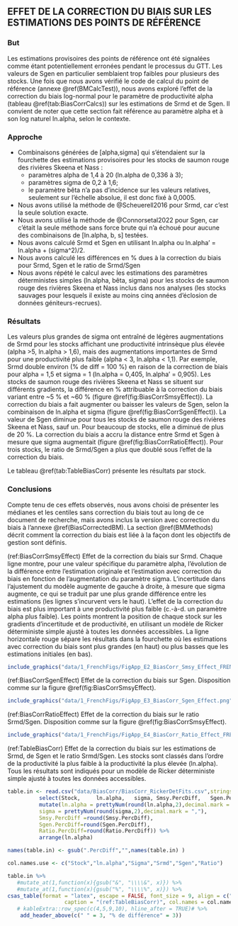 \clearpage
## EFFET DE LA CORRECTION DU BIAIS SUR LES ESTIMATIONS DES POINTS DE RÉFÉRENCE {#BiasCorrtest}

### But

Les estimations provisoires des points de référence ont été signalées comme étant potentiellement erronées pendant le processus du GTT. Les valeurs de Sgen en particulier semblaient trop faibles pour plusieurs des stocks. Une fois que nous avons vérifié le code de calcul du point de référence (annexe \@ref(BMCalcTest)), nous avons exploré l’effet de la correction du biais log-normal pour le paramètre de productivité alpha (tableau \@ref(tab:BiasCorrCalcs)) sur les estimations de Srmd et de Sgen. Il convient de noter que cette section fait référence au paramètre alpha et à son log naturel ln.alpha, selon le contexte.


### Approche

* Combinaisons générées de [alpha,sigma] qui s’étendaient sur la fourchette des estimations provisoires pour les stocks de saumon rouge des rivières Skeena et Nass :
   * paramètres alpha de 1,4 à 20 (ln.alpha de 0,336 à 3);
   * paramètres sigma de 0,2 à 1,6;
   * le paramètre bêta n’a pas d’incidence sur les valeurs relatives, seulement sur l’échelle absolue, il est donc fixé à 0,0005.
* Nous avons utilisé la méthode de @Scheuerell2016  pour Srmd, car c’est la seule solution exacte.
* Nous avons utilisé la méthode de @Connorsetal2022 pour Sgen, car c’était la seule méthode sans force brute qui n’a échoué pour aucune des combinaisons de [ln.alpha, b, s] testées.
* Nous avons calculé Srmd et Sgen en utilisant ln.alpha ou ln.alpha’ = ln.alpha + (sigma^2)/2.
* Nous avons calculé les différences en % dues à la correction du biais pour Srmd, Sgen et le ratio de Srmd/Sgen
* Nous avons répété le calcul avec les estimations des paramètres déterministes simples (ln.alpha, bêta, sigma) pour les stocks de saumon rouge des rivières Skeena et Nass inclus dans nos analyses (les stocks sauvages pour lesquels il existe au moins cinq années d’éclosion de données géniteurs-recrues).


### Résultats

Les valeurs plus grandes de sigma ont entraîné de légères augmentations de Srmd pour les stocks affichant une productivité intrinsèque plus élevée (alpha >5, ln.alpha > 1,6), mais des augmentations importantes de Srmd pour une productivité plus faible (alpha < 3, ln.alpha < 1,1). Par exemple, Srmd double environ (% de diff = 100 %) en raison de la correction de biais pour alpha = 1,5 et sigma = 1 (ln.alpha = 0,405, ln.alpha’ = 0,905). Les stocks de saumon rouge des rivières Skeena et Nass se situent sur différents gradients, la différence en % attribuable à la correction du biais variant entre ~5 % et ~60 % (figure \@ref(fig:BiasCorrSmsyEffect)). La correction du biais a fait augmenter ou baisser les valeurs de Sgen, selon la combinaison de ln.alpha et sigma (figure \@ref(fig:BiasCorrSgenEffect)). La valeur de Sgen diminue pour tous les stocks de saumon rouge des rivières Skeena et Nass, sauf un. Pour beaucoup de stocks, elle a diminué de plus de 20 %. La correction du biais a accru la distance entre Srmd et Sgen à mesure que sigma augmentait (figure \@ref(fig:BiasCorrRatioEffect)). Pour trois stocks, le ratio de Srmd/Sgen a plus que doublé sous l’effet de la correction du biais.

Le tableau \@ref(tab:TableBiasCorr) présente les résultats par stock.



### Conclusions

Compte tenu de ces effets observés, nous avons choisi de présenter les médianes et les centiles sans correction du biais tout au long de ce document de recherche, mais avons inclus la version avec correction du biais à l’annexe \@ref(BiasCorrectedBM). La section \@ref(BMMethods) décrit comment la correction du biais est liée à la façon dont les objectifs de gestion sont définis.



\clearpage
(ref:BiasCorrSmsyEffect) Effet de la correction du biais sur Srmd. Chaque ligne montre, pour une valeur spécifique du paramètre alpha, l’évolution de la différence entre l’estimation originale et l’estimation avec correction du biais en fonction de l’augmentation du paramètre sigma. L’incertitude dans l’ajustement du modèle augmente de gauche à droite, à mesure que sigma augmente, ce qui se traduit par une plus grande différence entre les estimations (les lignes s’incurvent vers le haut). L’effet de la correction du biais est plus important à une productivité plus faible (c.-à-d. un paramètre alpha plus faible). Les points montrent la position de chaque stock sur les gradients d’incertitude et de productivité, en utilisant un modèle de Ricker déterministe simple ajusté à toutes les données accessibles. La ligne horizontale rouge sépare les résultats dans la fourchette où les estimations avec correction du biais sont plus grandes (en haut) ou plus basses que les estimations initiales (en bas).

```r
include_graphics("data/1_FrenchFigs/FigApp_E2_BiasCorr_Smsy_Effect_FRENCH.png")
```


\clearpage
(ref:BiasCorrSgenEffect) Effet de la correction du biais sur Sgen. Disposition comme sur la figure  \@ref(fig:BiasCorrSmsyEffect).

```r
include_graphics("data/1_FrenchFigs/FigApp_E3_BiasCorr_Sgen_Effect.png")
```


\clearpage
(ref:BiasCorrRatioEffect) Effet de la correction du biais sur le ratio Srmd/Sgen. Disposition comme sur la figure \@ref(fig:BiasCorrSmsyEffect).

```r
include_graphics("data/1_FrenchFigs/FigApp_E4_BiasCorr_Ratio_Effect_FRENCH.png")
```


\clearpage
(ref:TableBiasCorr) Effet de la correction du biais sur les estimations de Srmd, de Sgen et le ratio Srmd/Sgen. Les stocks sont classés dans l’ordre de la productivité la plus faible à la productivité la plus élevée (ln.alpha). Tous les résultats sont indiqués pour un modèle de Ricker déterministe simple ajusté à toutes les données accessibles.

```r
table.in <- read.csv("data/BiasCorr/BiasCorr_RickerDetFits.csv",stringsAsFactors = FALSE) %>%
          select(Stock,		ln.alpha,	sigma, Smsy.PercDiff,	Sgen.PercDiff,	Ratio.PercDiff) %>%
          mutate(ln.alpha = prettyNum(round(ln.alpha,2),decimal.mark = ","),	
		  sigma = prettyNum(round(sigma,2),decimal.mark = ","), 
		  Smsy.PercDiff =round(Smsy.PercDiff),	
		  Sgen.PercDiff=round(Sgen.PercDiff),	
		  Ratio.PercDiff=round(Ratio.PercDiff)) %>% 
		  arrange(ln.alpha)

names(table.in) <- gsub(".PercDiff","",names(table.in) )

col.names.use <- c("Stock","ln.alpha","Sigma","Srmd","Sgen","Ratio")

table.in %>%
   #mutate_at(1,function(x){gsub("&", "\\\\&", x)}) %>% 
   #mutate_at(1,function(x){gsub("%", "\\\\%", x)}) %>%
csas_table(format = "latex", escape = FALSE, font_size = 9, align = c("l",rep("r",5)),
                  caption = "(ref:TableBiasCorr)", col.names = col.names.use ) %>%
   # kableExtra::row_spec(c(4,5,9,10), hline_after = TRUE)# %>%
	add_header_above(c(" " = 3, "% de différence" = 3)) 

```


